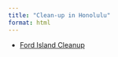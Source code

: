 ```yaml
---
title: "Clean-up in Honolulu"
format: html
---
```


-   [Ford Island Cleanup](https://docs.google.com/document/d/1Ef67tl8LnGazMe1e5I62-HopO1OOg3S1iJ3-iVLdrqs/edit?usp=sharing){.external target="_blank"}
